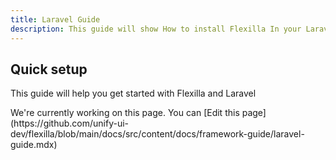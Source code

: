 ```yaml
---
title: Laravel Guide
description: This guide will show How to install Flexilla In your Laravel Project
---
```


## Quick setup

This guide will help you get started with Flexilla and Laravel

<Callout type="warning">
We're currently working on this page.
You can [Edit this page](https://github.com/unify-ui-dev/flexilla/blob/main/docs/src/content/docs/framework-guide/laravel-guide.mdx)
</Callout>